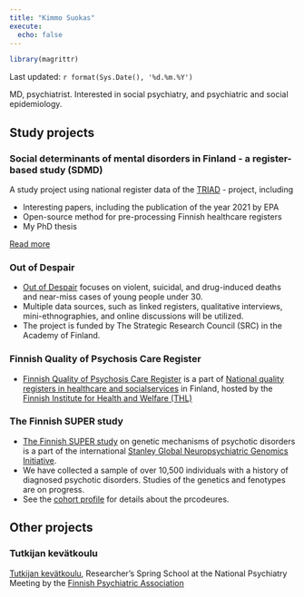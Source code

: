 ```yaml
---
title: "Kimmo Suokas"
execute:
  echo: false
---
```

```r
library(magrittr)
```

Last updated: `r format(Sys.Date(), '%d.%m.%Y')`

MD, psychiatrist. Interested in social psychiatry, and psychiatric and social epidemiology.


## Study projects

### Social determinants of mental disorders in Finland - a register-based study (SDMD)

A study project using national register data of the [TRIAD](https://thl.fi/fi/tutkimus-ja-kehittaminen/tutkimukset-ja-hankkeet/epaonnen-kolmikko-mielenterveyden-hairiot-somaattinen-sairastavuus-ja-sosiaalinen-syrjaytyminen-elamankaarella-triad-){target="_blank"} - project, including

- Interesting papers, including the publication of the year 2021 by EPA 
- Open-source method for pre-processing Finnish healthcare registers
- My PhD thesis

[Read more](sdmd/index.html)

### Out of Despair

- [Out of Despair](https://ulosepatoivosta.fi/en/){target="_blank"} focuses on violent, suicidal, and drug-induced deaths and near-miss cases of young people under 30.
- Multiple data sources, such as linked registers, qualitative interviews, mini-ethnographies, and online discussions will be utilized.
- The project is funded by The Strategic Research Council (SRC) in the Academy of Finland.

### Finnish Quality of Psychosis Care Register

- [Finnish Quality of Psychosis Care Register](https://repo.thl.fi/sites/laaturekisterit/psykoosienhoidonrekisteri.html){target="_blank"} is a part of  [National quality registers in healthcare and socialservices](https://thl.fi/fi/web/sote-palvelujen-johtaminen/arviointi-ja-seuranta/sote-tietopohja/terveydenhuollon-kansalliset-laaturekisterit/kansallisten-laaturekisterien-raportit) in Finland, hosted by the [Finnish Institute for Health and Welfare (THL)](https://thl.fi/en/web/thlfi-en){target="_blank"}

### The Finnish SUPER study

- [The Finnish SUPER study](https://www.superfinland.fi/in-english){target="_blank"} on genetic mechanisms of psychotic disorders is a part of the international [Stanley Global Neuropsychiatric Genomics Initiative](https://www.broadinstitute.org/stanley-center-psychiatric-research/stanley-global){target="_blank"}. 
- We have collected a sample of over 10,500 individuals with a history of diagnosed psychotic disorders. Studies of the genetics and fenotypes are on progress. 
- See the [cohort profile](https://bmjopen.bmj.com/content/13/4/e070710){target="_blank"} for details about the prcodeures.

## Other projects

### Tutkijan kevätkoulu

[Tutkijan kevätkoulu](https://kmmsks.github.io/tkk/), Researcher’s Spring School at the National Psychiatry Meeting by the [Finnish Psychiatric Association](www.psy.fi) 




